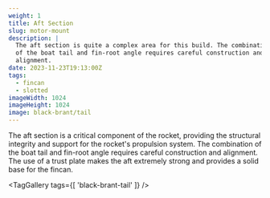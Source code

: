```yaml
---
weight: 1 
title: Aft Section
slug: motor-mount
description: |
  The aft section is quite a complex area for this build. The combination
  of the boat tail and fin-root angle requires careful construction and
  alignment.
date: 2023-11-23T19:13:00Z
tags:
  - fincan
  - slotted
imageWidth: 1024
imageHeight: 1024
image: black-brant/tail
---
```

The aft section is a critical component of the rocket, providing the structural integrity and support for the rocket's propulsion system. The combination of the boat tail and fin-root angle requires careful construction and alignment.
The use of a trust plate makes the aft extremely strong and provides a
solid base for the fincan.

<TagGallery
  tags={[
    'black-brant-tail'
  ]}
/>

